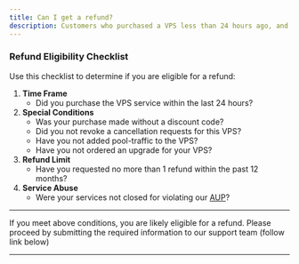 ```yaml
---
title: Can I get a refund?
description: Customers who purchased a VPS less than 24 hours ago, and did not use a special offer or coupon code, may be eligible for a refund.
---
```



### Refund Eligibility Checklist

Use this checklist to determine if you are eligible for a refund:

1. **Time Frame**
   - Did you purchase the VPS service within the last 24 hours?
2. **Special Conditions**
   - Was your purchase made without a discount code?
   - Did you not revoke a cancellation requests for this VPS?
   - Have you not added pool-traffic to the VPS?
   - Have you not ordered an upgrade for your VPS?
3. **Refund Limit**
   - Have you requested no more than 1 refund within the past 12 months?
4. **Service Abuse**
   - Were your services not closed for violating our [AUP](https://docs.edisglobal.com/acceptable-use-policy)?

---

If you meet above conditions, you are likely eligible for a refund. Please proceed by submitting the required information to our support team (follow link below)

---

<CtaButton
  label='Refund Policy and Template'
  link='./cancellation-and-refund-policy'
/>
